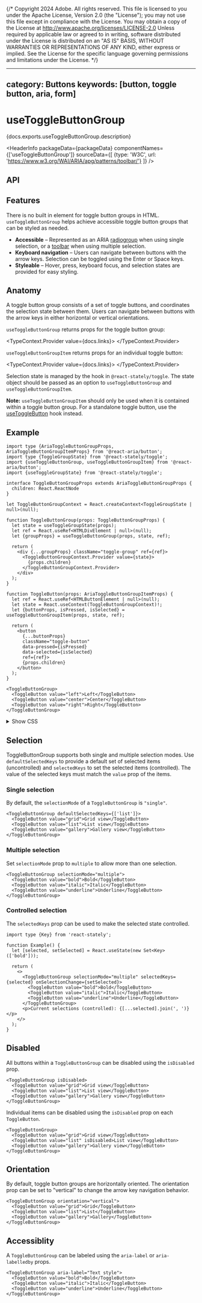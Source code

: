 {/* Copyright 2024 Adobe. All rights reserved.
This file is licensed to you under the Apache License, Version 2.0 (the "License");
you may not use this file except in compliance with the License. You may obtain a copy
of the License at http://www.apache.org/licenses/LICENSE-2.0
Unless required by applicable law or agreed to in writing, software distributed under
the License is distributed on an "AS IS" BASIS, WITHOUT WARRANTIES OR REPRESENTATIONS
OF ANY KIND, either express or implied. See the License for the specific language
governing permissions and limitations under the License. */}



---
category: Buttons
keywords: [button, toggle button, aria, form]
---

# useToggleButtonGroup

<PageDescription>{docs.exports.useToggleButtonGroup.description}</PageDescription>

<HeaderInfo
  packageData={packageData}
  componentNames={['useToggleButtonGroup']}
  sourceData={[
    {type: 'W3C', url: 'https://www.w3.org/WAI/ARIA/apg/patterns/toolbar/'}
  ]} />

## API

<FunctionAPI function={docs.exports.useToggleButtonGroup} links={docs.links} />
<FunctionAPI function={docs.exports.useToggleButton} links={docs.links} />

## Features

There is no built in element for toggle button groups in HTML. `useToggleButtonGroup` helps achieve accessible toggle button groups that can be styled as needed.

* **Accessible** – Represented as an ARIA [radiogroup](https://www.w3.org/WAI/ARIA/apg/patterns/radio/) when using single selection, or a [toolbar](https://www.w3.org/WAI/ARIA/apg/patterns/toolbar/) when using multiple selection.
* **Keyboard navigation** – Users can navigate between buttons with the arrow keys. Selection can be toggled using the <Keyboard>Enter</Keyboard> or <Keyboard>Space</Keyboard> keys.
* **Styleable** – Hover, press, keyboard focus, and selection states are provided for easy styling.

## Anatomy

<Anatomy />

A toggle button group consists of a set of toggle buttons, and coordinates the selection state between them. Users can navigate between buttons with the arrow keys in either horizontal or vertical orientations.

`useToggleButtonGroup` returns props for the toggle button group:

<TypeContext.Provider value={docs.links}>
  <InterfaceType properties={docs.links[docs.exports.useToggleButtonGroup.return.id].properties} />
</TypeContext.Provider>

`useToggleButtonGroupItem` returns props for an individual toggle button:

<TypeContext.Provider value={docs.links}>
  <InterfaceType properties={docs.links[docs.exports.useToggleButtonGroupItem.return.base.id].properties} />
</TypeContext.Provider>

Selection state is managed by the <TypeLink links={statelyDocs.links} type={statelyDocs.exports.useToggleGroupState} />
hook in `@react-stately/toggle`. The state object should be passed as an option to `useToggleButtonGroup`
and `useToggleButtonGroupItem`.

**Note:** `useToggleButtonGroupItem` should only be used when it is contained within a toggle button group. For a
standalone toggle button, use the [useToggleButton](useToggleButton.html) hook instead.

## Example

```tsx example export=true
import type {AriaToggleButtonGroupProps, AriaToggleButtonGroupItemProps} from '@react-aria/button';
import type {ToggleGroupState} from '@react-stately/toggle';
import {useToggleButtonGroup, useToggleButtonGroupItem} from '@react-aria/button';
import {useToggleGroupState} from '@react-stately/toggle';

interface ToggleButtonGroupProps extends AriaToggleButtonGroupProps {
  children: React.ReactNode
}

let ToggleButtonGroupContext = React.createContext<ToggleGroupState | null>(null);

function ToggleButtonGroup(props: ToggleButtonGroupProps) {
  let state = useToggleGroupState(props);
  let ref = React.useRef<HTMLDivElement | null>(null);
  let {groupProps} = useToggleButtonGroup(props, state, ref);

  return (
    <div {...groupProps} className="toggle-group" ref={ref}>
      <ToggleButtonGroupContext.Provider value={state}>
        {props.children}
      </ToggleButtonGroupContext.Provider>
    </div>
  );
}

function ToggleButton(props: AriaToggleButtonGroupItemProps) {
  let ref = React.useRef<HTMLButtonElement | null>(null);
  let state = React.useContext(ToggleButtonGroupContext)!;
  let {buttonProps, isPressed, isSelected} = useToggleButtonGroupItem(props, state, ref);

  return (
    <button
      {...buttonProps}
      className="toggle-button"
      data-pressed={isPressed}
      data-selected={isSelected}
      ref={ref}>
      {props.children}
    </button>
  );
}

<ToggleButtonGroup>
  <ToggleButton value="left">Left</ToggleButton>
  <ToggleButton value="center">Center</ToggleButton>
  <ToggleButton value="right">Right</ToggleButton>
</ToggleButtonGroup>
```

<details>
  <summary style={{fontWeight: 'bold'}}><ChevronRight size="S" /> Show CSS</summary>

```css
.toggle-group {
  display: flex;
  gap: 4px;

  &[aria-orientation=vertical] {
    flex-direction: column;
    width: fit-content;
  }
}

.toggle-button {
  background: lightgray;
  color: black;
  padding: 10px;
  font-size: 16px;
  user-select: none;
  border: none;

  &[data-pressed=true] {
    background: gray;
  }

  &[data-selected=true] {
    background: green;
    color: white;

    &[data-pressed=true] {
      background: darkgreen;
    }
  }

  &:disabled {
    opacity: 0.5;
  }
}
```

</details>

## Selection

ToggleButtonGroup supports both single and multiple selection modes. Use `defaultSelectedKeys` to provide a default set of selected items (uncontrolled) and `selectedKeys` to set the selected items (controlled). The value of the selected keys must match the `value` prop of the items.

### Single selection

By default, the `selectionMode` of a `ToggleButtonGroup` is `"single"`.

```tsx example
<ToggleButtonGroup defaultSelectedKeys={['list']}>
  <ToggleButton value="grid">Grid view</ToggleButton>
  <ToggleButton value="list">List view</ToggleButton>
  <ToggleButton value="gallery">Gallery view</ToggleButton>
</ToggleButtonGroup>
```

### Multiple selection

Set `selectionMode` prop to `multiple` to allow more than one selection.

```tsx example
<ToggleButtonGroup selectionMode="multiple">
  <ToggleButton value="bold">Bold</ToggleButton>
  <ToggleButton value="italic">Italic</ToggleButton>
  <ToggleButton value="underline">Underline</ToggleButton>
</ToggleButtonGroup>
```

### Controlled selection

The `selectedKeys` prop can be used to make the selected state controlled.

```tsx example
import type {Key} from 'react-stately';

function Example() {
  let [selected, setSelected] = React.useState(new Set<Key>(['bold']));

  return (
    <>
      <ToggleButtonGroup selectionMode="multiple" selectedKeys={selected} onSelectionChange={setSelected}>
        <ToggleButton value="bold">Bold</ToggleButton>
        <ToggleButton value="italic">Italic</ToggleButton>
        <ToggleButton value="underline">Underline</ToggleButton>
      </ToggleButtonGroup>
      <p>Current selections (controlled): {[...selected].join(', ')}</p>
    </>
  );
}
```

## Disabled

All buttons within a `ToggleButtonGroup` can be disabled using the `isDisabled` prop.

```tsx example
<ToggleButtonGroup isDisabled>
  <ToggleButton value="grid">Grid view</ToggleButton>
  <ToggleButton value="list">List view</ToggleButton>
  <ToggleButton value="gallery">Gallery view</ToggleButton>
</ToggleButtonGroup>
```

Individual items can be disabled using the `isDisabled` prop on each `ToggleButton`.

```tsx example
<ToggleButtonGroup>
  <ToggleButton value="grid">Grid view</ToggleButton>
  <ToggleButton value="list" isDisabled>List view</ToggleButton>
  <ToggleButton value="gallery">Gallery view</ToggleButton>
</ToggleButtonGroup>
```

## Orientation

By default, toggle button groups are horizontally oriented. The orientation prop can be set to "vertical" to change the arrow key navigation behavior.

```tsx example
<ToggleButtonGroup orientation="vertical">
  <ToggleButton value="grid">Grid</ToggleButton>
  <ToggleButton value="list">List</ToggleButton>
  <ToggleButton value="gallery">Gallery</ToggleButton>
</ToggleButtonGroup>
```

## Accessiblity

A `ToggleButtonGroup` can be labeled using the `aria-label` or `aria-labelledby` props.

```tsx example
<ToggleButtonGroup aria-label="Text style">
  <ToggleButton value="bold">Bold</ToggleButton>
  <ToggleButton value="italic">Italic</ToggleButton>
  <ToggleButton value="underline">Underline</ToggleButton>
</ToggleButtonGroup>
```
